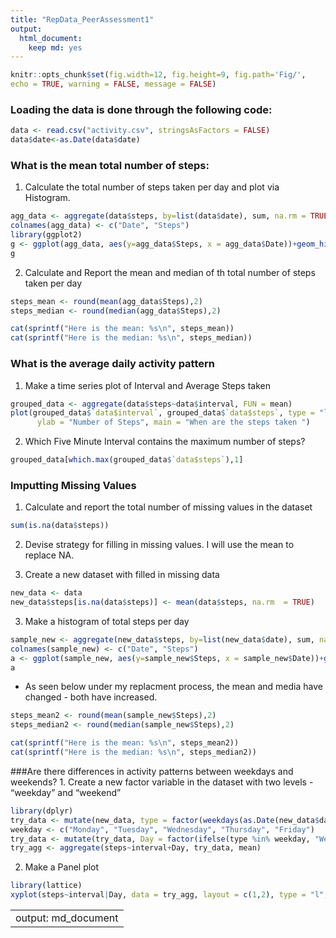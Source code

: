 ---
title: "RepData_PeerAssessment1"
output:
  html_document:
    keep md: yes
---
```{r global_options, include = FALSE}
knitr::opts_chunk$set(fig.width=12, fig.height=9, fig.path='Fig/',
echo = TRUE, warning = FALSE, message = FALSE)
```
### Loading the data is done through the following code:
```{r}
data <- read.csv("activity.csv", stringsAsFactors = FALSE)
data$date<-as.Date(data$date)
```

### What is the mean total number of steps:
1. Calculate the total number of steps taken per day and plot via Histogram.
```{r}
agg_data <- aggregate(data$steps, by=list(data$date), sum, na.rm = TRUE)
colnames(agg_data) <- c("Date", "Steps")
library(ggplot2)
g <- ggplot(agg_data, aes(y=agg_data$Steps, x = agg_data$Date))+geom_histogram(stat = "identity")+labs(x = "Date")+labs(y = "Number of Steps")
g

```
2. Calculate and Report the mean and median of th total number of steps taken per day
```{r}
steps_mean <- round(mean(agg_data$Steps),2)
steps_median <- round(median(agg_data$Steps),2)

cat(sprintf("Here is the mean: %s\n", steps_mean))
cat(sprintf("Here is the median: %s\n", steps_median))
```
### What is the average daily activity pattern
1.  Make a time series plot of Interval and Average Steps taken 
```{r}
grouped_data <- aggregate(data$steps~data$interval, FUN = mean)
plot(grouped_data$`data$interval`, grouped_data$`data$steps`, type = "l", xlab = "Time", 
      ylab = "Number of Steps", main = "When are the steps taken ")
```

2.  Which Five Minute Interval contains the maximum number of steps?
```{r}
grouped_data[which.max(grouped_data$`data$steps`),1]
```

### Imputting Missing Values
1.  Calculate and report the total number of missing values in the dataset
```{r}
sum(is.na(data$steps))
```

2. Devise strategy for filling in missing values.  I will use the mean to replace NA.

3. Create a new dataset with filled in missing data
``` {r}
new_data <- data
new_data$steps[is.na(data$steps)] <- mean(data$steps, na.rm  = TRUE)
```

3.  Make a histogram of total steps per day
```{r}
sample_new <- aggregate(new_data$steps, by=list(new_data$date), sum, na.rm = TRUE)
colnames(sample_new) <- c("Date", "Steps")
a <- ggplot(sample_new, aes(y=sample_new$Steps, x = sample_new$Date))+geom_histogram(stat = "identity")+labs(x = "Date")+labs(y = "Number of Steps")
a

```

* As seen below under my replacment process, the mean and media have changed - both have increased.
```{r}
steps_mean2 <- round(mean(sample_new$Steps),2)
steps_median2 <- round(median(sample_new$Steps),2)

cat(sprintf("Here is the mean: %s\n", steps_mean2))
cat(sprintf("Here is the median: %s\n", steps_median2))
```
###Are there differences in activity patterns between weekdays and weekends?
1.  Create a new factor variable in the dataset with two levels - "weekday" and "weekend"
```{r}
library(dplyr)
try_data <- mutate(new_data, type = factor(weekdays(as.Date(new_data$date))))
weekday <- c("Monday", "Tuesday", "Wednesday", "Thursday", "Friday")
try_data <- mutate(try_data, Day = factor(ifelse(type %in% weekday, "Weekday", "Weekend")))
try_agg <- aggregate(steps~interval+Day, try_data, mean)
```

2.  Make a Panel plot
```{r}
library(lattice)
xyplot(steps~interval|Day, data = try_agg, layout = c(1,2), type = "l", xlab = "Number of Steps", ylab = "Interval")
```

---
output: md_document
---
